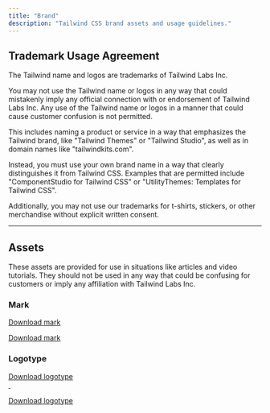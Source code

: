 ```yaml
---
title: "Brand"
description: "Tailwind CSS brand assets and usage guidelines."
---
```




## Trademark Usage Agreement

The Tailwind name and logos are trademarks of Tailwind Labs Inc.

You may not use the Tailwind name or logos in any way that could mistakenly imply any official connection with or endorsement of Tailwind Labs Inc. Any use of the Tailwind name or logos in a manner that could cause customer confusion is not permitted.

This includes naming a product or service in a way that emphasizes the Tailwind brand, like "Tailwind Themes" or "Tailwind Studio", as well as in domain names like "tailwindkits.com".

Instead, you must use your own brand name in a way that clearly distinguishes it from Tailwind CSS.  Examples that are permitted include "ComponentStudio for Tailwind CSS" or "UtilityThemes: Templates for Tailwind CSS".

Additionally, you may not use our trademarks for t-shirts, stickers, or other merchandise without explicit written consent.

---

## Assets

These assets are provided for use in situations like articles and video tutorials. They should not be used in any way that could be confusing for customers or imply any affiliation with Tailwind Labs Inc.

### Mark

<div className="pt-5 pb-8">
  <a href={tailwindcssLogoMark} download>
    <span className="sr-only">Download mark</span>
    <div className="max-w-xl">
      <div className="relative" style={{paddingTop: `${33 / 262 * 100}%`}}>
        <img className="absolute inset-0 w-full h-full object-contain object-left" src={tailwindcssLogoMark} alt=""
             width={54} height={33} style={{margin: 0}}/>
      </div>
    </div>
  </a>
</div>

<a href={tailwindcssLogoMark} download>Download mark</a>

### Logotype

<div className="pt-5 pb-8">
  <a href={tailwindcssLogoMark} download>
    <span className="sr-only">Download logotype</span>
    <div className="max-w-xl">
      <div className="relative" style={{paddingTop: `${33 / 262 * 100}%`}}>
        <img className="absolute inset-0 w-full h-full block dark:hidden" src={tailwindcssLogoType} alt="" width={262}
             height={33} style={{margin: 0}}/>
        <img className="absolute inset-0 w-full h-full hidden dark:block" src={tailwindcssLogoTypeWhite} alt=""
             width={262} height={33} style={{margin: 0}}/>
      </div>
    </div>
  </a>
</div>

<a href="/brand/tailwindcss-logotype.zip" download>Download logotype</a>

